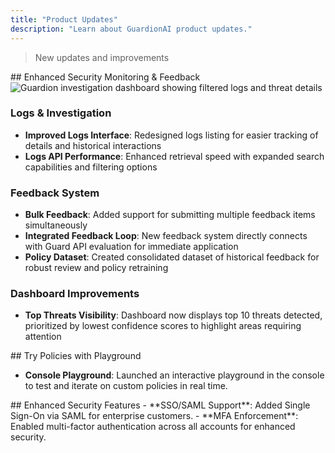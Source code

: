 ```yaml
---
title: "Product Updates"
description: "Learn about GuardionAI product updates."
---
```

> New updates and improvements

<Update label="May 2025">
  ## Enhanced Security Monitoring & Feedback

  <Frame>
<img src="/images/logs-view.png" alt="Guardion investigation dashboard showing filtered logs and threat details" />
</Frame>

  ### Logs & Investigation
  - **Improved Logs Interface**: Redesigned logs listing for easier tracking of details and historical interactions
  - **Logs API Performance**: Enhanced retrieval speed with expanded search capabilities and filtering options

  ### Feedback System
  - **Bulk Feedback**: Added support for submitting multiple feedback items simultaneously
  - **Integrated Feedback Loop**: New feedback system directly connects with Guard API evaluation for immediate application
  - **Policy Dataset**: Created consolidated dataset of historical feedback for robust review and policy retraining

  ### Dashboard Improvements
  - **Top Threats Visibility**: Dashboard now displays top 10 threats detected, prioritized by lowest confidence scores to highlight areas requiring attention

</Update>

<Update label="April 2025">
  ## Try Policies with Playground

  - **Console Playground**: Launched an interactive playground in the console to test and iterate on custom policies in real time.

</Update>

<Update label="March 2025">
 ## Enhanced Security Features
 - **SSO/SAML Support**: Added Single Sign-On via SAML for enterprise customers.  
 - **MFA Enforcement**: Enabled multi-factor authentication across all accounts for enhanced security.

</Update>

